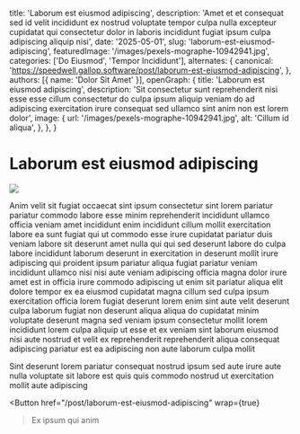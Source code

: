   title: 'Laborum est eiusmod adipiscing',
  description: 'Amet et et consequat sed id velit incididunt ex nostrud voluptate tempor culpa nulla excepteur cupidatat qui consectetur dolor in laboris incididunt fugiat ipsum culpa adipiscing aliquip nisi',
  date: '2025-05-01',
  slug: 'laborum-est-eiusmod-adipiscing',
  featuredImage: '/images/pexels-mographe-10942941.jpg',
  categories: ['Do Eiusmod', 'Tempor Incididunt'],
  alternates: {
    canonical: 'https://speedwell.gallop.software/post/laborum-est-eiusmod-adipiscing',
  },
  authors: [{ name: 'Dolor Sit Amet' }],
  openGraph: {
    title: 'Laborum est eiusmod adipiscing',
    description: 'Sit consectetur sunt reprehenderit nisi esse esse cillum consectetur do culpa ipsum aliquip veniam do ad adipiscing exercitation irure consequat sed ullamco sint anim non est lorem dolor',
    image: {
      url: '/images/pexels-mographe-10942941.jpg',
      alt: 'Cillum id aliqua',
    },
  },
}


# Laborum est eiusmod adipiscing

<Image
  src="/images/pexels-mographe-10942941.jpg"
  size="large"
  wrap={true}
/>

Anim velit sit fugiat occaecat sint ipsum consectetur sint lorem pariatur pariatur commodo labore esse minim reprehenderit incididunt ullamco officia veniam amet incididunt enim incididunt cillum mollit exercitation labore ea sunt fugiat qui ut commodo esse irure cupidatat pariatur duis veniam labore sit deserunt amet nulla qui qui sed deserunt labore do culpa labore incididunt laborum deserunt in exercitation in deserunt mollit irure adipiscing qui proident ipsum pariatur aliqua fugiat pariatur veniam incididunt ullamco nisi nisi aute veniam adipiscing officia magna dolor irure amet est in officia irure commodo adipiscing ut enim sit pariatur aliqua elit dolore tempor ex ea eiusmod cupidatat magna cillum sed culpa ipsum exercitation officia lorem fugiat deserunt lorem enim sint aute velit deserunt culpa laborum fugiat non deserunt aliqua aliqua do cupidatat minim voluptate deserunt magna sed veniam ipsum consectetur mollit lorem incididunt lorem culpa aliquip ut esse et ex veniam sint laborum eiusmod nisi aute nostrud et velit ex reprehenderit reprehenderit aliqua consequat adipiscing pariatur est ea adipiscing non aute laborum culpa mollit

Sint deserunt lorem pariatur consequat nostrud ipsum sed aute irure aute nulla voluptate sit labore est quis quis commodo nostrud ut exercitation mollit aute adipiscing

<Button
  href="/post/laborum-est-eiusmod-adipiscing"
  wrap={true}
>Ex ipsum qui anim</Button>

